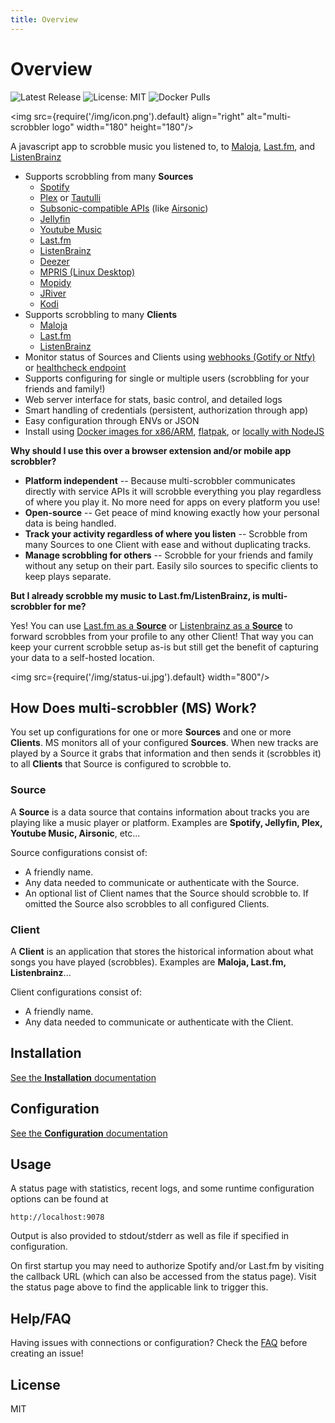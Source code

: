 ```yaml
---
title: Overview
---
```


# Overview

![Latest Release](https://img.shields.io/github/v/release/foxxmd/multi-scrobbler)
![License: MIT](https://img.shields.io/badge/License-MIT-yellow.svg)
![Docker Pulls](https://img.shields.io/docker/pulls/foxxmd/multi-scrobbler)

<img src={require('/img/icon.png').default} align="right" alt="multi-scrobbler logo" width="180" height="180"/>

A javascript app to scrobble music you listened to, to [Maloja](https://github.com/krateng/maloja), [Last.fm](https://www.last.fm), and [ListenBrainz](https://listenbrainz.org)

* Supports scrobbling from many **Sources**
    * [Spotify](docs/configuration#spotify)
    * [Plex](docs/configuration#plex) or [Tautulli](docs/configuration#tautulli)
    * [Subsonic-compatible APIs](docs/configuration#subsonic) (like [Airsonic](https://airsonic.github.io/))
    * [Jellyfin](docs/configuration#jellyfin)
    * [Youtube Music](docs/configuration#youtube-music)
    * [Last.fm](docs/configuration#lastfm-source)
    * [ListenBrainz](docs/configuration#listenbrainz--source-)
    * [Deezer](docs/configuration#deezer)
    * [MPRIS (Linux Desktop)](docs/configuration#mpris)
    * [Mopidy](docs/configuration#mopidy)
    * [JRiver](docs/configuration#jriver)
    * [Kodi](docs/configuration#kodi)
* Supports scrobbling to many **Clients**
    * [Maloja](docs/configuration#maloja)
    * [Last.fm](docs/configuration#lastfm)
    * [ListenBrainz](docs/configuration#listenbrainz)
* Monitor status of Sources and Clients using [webhooks (Gotify or Ntfy)](docs/configuration#webhook-configurations) or [healthcheck endpoint](docs/configuration#health-endpoint)
* Supports configuring for single or multiple users (scrobbling for your friends and family!)
* Web server interface for stats, basic control, and detailed logs
* Smart handling of credentials (persistent, authorization through app)
* Easy configuration through ENVs or JSON
* Install using [Docker images for x86/ARM](docs/installation#docker), [flatpak](docs/installation#flatpak), or [locally with NodeJS](docs/installation#nodejs)

**Why should I use this over a browser extension and/or mobile app scrobbler?**

* **Platform independent** -- Because multi-scrobbler communicates directly with service APIs it will scrobble everything you play regardless of where you play it. No more need for apps on every platform you use!
* **Open-source** -- Get peace of mind knowing exactly how your personal data is being handled.
* **Track your activity regardless of where you listen** -- Scrobble from many Sources to one Client with ease and without duplicating tracks.
* **Manage scrobbling for others** -- Scrobble for your friends and family without any setup on their part. Easily silo sources to specific clients to keep plays separate.

**But I already scrobble my music to Last.fm/ListenBrainz, is multi-scrobbler for me?**

Yes! You can use [Last.fm as a **Source**](docs/configuration#lastfm--source-) or [Listenbrainz as a **Source**](docs/configuration#listenbrainz--source-) to forward scrobbles from your profile to any other Client! That way you can keep your current scrobble setup as-is but still get the benefit of capturing your data to a self-hosted location.

<img src={require('/img/status-ui.jpg').default} width="800"/>

## How Does multi-scrobbler (MS) Work?

You set up configurations for one or more **Sources** and one or more **Clients**. MS monitors all of your configured **Sources**. When new tracks are played by a Source it grabs that information and then sends it (scrobbles it) to all **Clients** that Source is configured to scrobble to.

### Source

A **Source** is a data source that contains information about tracks you are playing like a music player or platform. Examples are **Spotify, Jellyfin, Plex, Youtube Music, Airsonic**, etc...

Source configurations consist of:

* A friendly name.
* Any data needed to communicate or authenticate with the Source.
* An optional list of Client names that the Source should scrobble to. If omitted the Source also scrobbles to all configured Clients.

### Client

A **Client** is an application that stores the historical information about what songs you have played (scrobbles). Examples are **Maloja, Last.fm, Listenbrainz**...

Client configurations consist of:

* A friendly name.
* Any data needed to communicate or authenticate with the Client.

## Installation

[See the **Installation** documentation](docs/installation)

## Configuration

[See the **Configuration** documentation](docs/configuration)

## Usage

A status page with statistics, recent logs, and some runtime configuration options can be found at

```
http://localhost:9078
```
Output is also provided to stdout/stderr as well as file if specified in configuration.

On first startup you may need to authorize Spotify and/or Last.fm by visiting the callback URL (which can also be accessed from the status page). Visit the status page above to find the applicable link to trigger this.

## Help/FAQ

Having issues with connections or configuration? Check the [FAQ](docs/FAQ) before creating an issue!

## License

MIT
